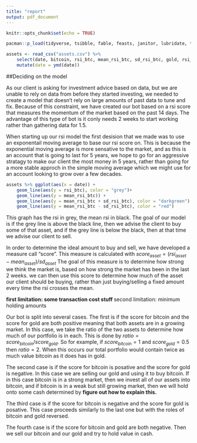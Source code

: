 ```yaml
---
title: "report"
output: pdf_document
---
```


```r
knitr::opts_chunk$set(echo = TRUE)
```

```r
pacman::p_load(tidyverse, tsibble, fable, feasts, janitor, lubridate, tseries, TTR, xts, tsbox, quantmod, gridExtra, reticulate, RcppRoll)
```

```r
assets <- read_csv("assets.csv") %>% 
    select(date, bitcoin, rsi_btc, mean_rsi_btc, sd_rsi_btc, gold, rsi_gold, mean_rsi_gold, sd_rsi_gold) %>% 
    mutate(date = ymd(date))
```

##Deciding on the model

As our client is asking for investment advice based on data, but we are unable to rely on data from before they started investing, we needed to create a model that doesn't rely on large amounts of past data to tune and fix. Because of this constraint, we have created our bot based on a rsi score that measures the momentum of the market based on the past 14 days. The advantage of this type of bot is it conly needs 2 weeks to start working rather than gathering data for 1.5. 

When starting up our rsi model the first desision that we made was to use an exponentail moving average to base our rsi score on. This is because the exponential moving average is more sensative to the market, and as this is an account that is going to last for 5 years, we hope to go for an aggressive stratagy to make our client the most money in 5 years, rather than going for a more stable approch in the simple moving average which we might use for an account looking to grow over a few decades. 

```r
assets %>% ggplot(aes(x = date)) +
    geom_line(aes(y = rsi_btc), color = "grey")+
    geom_line(aes(y = mean_rsi_btc)) + 
    geom_line(aes(y = mean_rsi_btc + sd_rsi_btc), color = "darkgreen") +
    geom_line(aes(y = mean_rsi_btc - sd_rsi_btc), color = "red")
```

This graph has the rsi in grey, the mean rsi in black. The goal of our model is if the grey line is above the black line, then we advise the client to buy some of that asset, and if the grey line is below the black, then at that time we advise our client to sell. 

In order to determine the ideal amount to buy and sell, we have developed a measure call "score". This measure is calculated with $score_{asset} = (rsi_{asset} - mean_{asset})/sd_{asset}$ The goal of this measure is to determine how strong we think the market is, based on how strong the market has been in the last 2 weeks. we can then use this score to determine how much of the asset our client should be buying, rather than just buying/selling a fixed amount every time the rsi crosses the mean. 

**first limitation: some transaction cost stuff
**second limitation: minimum holding amounts

Our bot is split into several cases. The first is if the score for bitcoin and the score for gold are both positive meaning that both assets are in a growing market. In this case, we take the ratio of the two assets to determine how much of our portfolio is in each. This is done by $ratio = score_{bitcoin}/score_{gold}$. So for example, if $score_{bitcoin} = 1$ and $score_{gold} = 0.5$ then $ratio = 2$. When this occurs our total portfolio would contain twice as much value bitcoin as it does has in gold. 

The second case is if the score for bitcoin is posative and the score for gold is negative. In this case we are selling our gold and using it to buy bitcoin. If in this case bitcoin is in a strong market, then we invest all of our assets into bitcoin, and if bitcoin is in a weak but still growing market, then we will hold onto some cash determined by **figure out how to explain this.**

The third case is if the score for bitcoin is negative and the score for gold is posative. This case proceeds similarly to the last one but with the roles of bitcoin and gold reversed.

The fourth case is if the score for bitcoin and gold are both negative. Then we sell our bitcoin and our gold and try to hold value in cash. 


